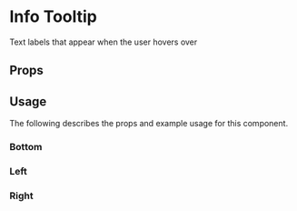 

# Info Tooltip

Text labels that appear when the user hovers over

<Canvas>
  <Story id="ui-components-ui-info-tooltip-info-tooltip-stories-js--default-story" />
</Canvas>

## Props

<ArgsTable of={InfoTooltip} />

## Usage

The following describes the props and example usage for this component.

### Bottom

<Canvas>
  <Story id="ui-components-ui-info-tooltip-info-tooltip-stories-js--bottom" />
</Canvas>

### Left

<Canvas>
  <Story id="ui-components-ui-info-tooltip-info-tooltip-stories-js--left" />
</Canvas>

### Right

<Canvas>
  <Story id="ui-components-ui-info-tooltip-info-tooltip-stories-js--right" />
</Canvas>
